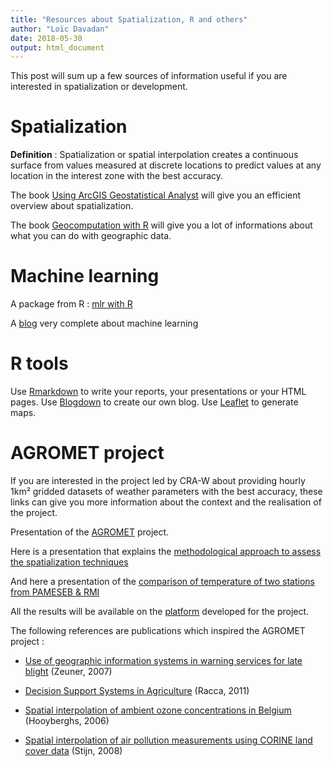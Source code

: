 ```yaml
---
title: "Resources about Spatialization, R and others"
author: "Loïc Davadan"
date: 2018-05-30
output: html_document
---
```


This post will sum up a few sources of information useful if you are interested in spatialization or development.

# Spatialization

**Definition** : Spatialization or spatial interpolation creates a continuous surface from values measured at discrete locations to predict values at any location in the interest zone with the best accuracy.

The book [Using ArcGIS Geostatistical Analyst](http://dusk2.geo.orst.edu/gis/geostat_analyst.pdf) will give you an efficient overview about spatialization.

The book [Geocomputation with R](http://geocompr.robinlovelace.net/) will give you a lot of informations about what you can do with geographic data.


# Machine learning

A package from R : [mlr with R](https://mlr-org.github.io/mlr/)

A [blog](https://machinelearningmastery.com/) very complete about machine learning

# R tools

Use [Rmarkdown](https://rmarkdown.rstudio.com/) to write your reports, your presentations or your HTML pages.
Use [Blogdown](https://bookdown.org/yihui/blogdown/) to create our own blog.
Use [Leaflet](https://rstudio.github.io/leaflet/) to generate maps.


# AGROMET project

If you are interested in the project led by CRA-W about providing hourly 1km² gridded datasets of weather parameters with the best accuracy, these links can give you more information about the context and the realisation of the project.

Presentation of the [AGROMET](http://www.cra.wallonie.be/fr/agromet) project.

Here is a presentation that explains the [methodological approach to assess the spatialization techniques](https://pokyah.github.io/agrometeor-methodo-spatial/Agromet_Spatialization_a_methodological_approach_to_asses_the_best_spatialization_technique.html#/)

And here a presentation of the [comparison of temperature of two stations from PAMESEB & RMI](https://pokyah.github.io/AWS-Humain-comparison/reporting/Humain-presentation-revealjs.html#/)

All the results will be available on the [platform](https://app.pameseb.be/fr/) developed for the project.

The following references are publications which inspired the AGROMET project :

- [Use of geographic information systems in warning services for late blight](https://onlinelibrary.wiley.com/doi/pdf/10.1111/j.1365-2338.2007.01134.x) (Zeuner, 2007)

- [Decision Support Systems  in Agriculture](https://www.intechopen.com/books/efficient-decision-support-systems-practice-and-challenges-from-current-to-future/decision-support-systems-in-agriculture-administration-of-meteorological-data-use-of-geographic-info) (Racca, 2011)

- [Spatial interpolation of ambient ozone concentrations in Belgium](https://www.ncbi.nlm.nih.gov/pubmed/17075619) (Hooyberghs, 2006)

- [Spatial interpolation of air pollution measurements using CORINE land cover data](https://www.sciencedirect.com/science/article/pii/S1352231008001829) (Stijn, 2008)
